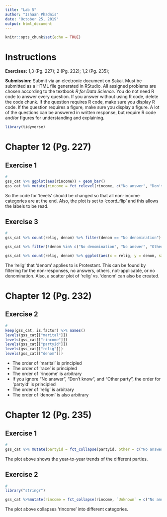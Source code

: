 ---
title: "Lab 5"
author: "Ishaan Phadnis"
date: "October 25, 2019"
output: html_document
---

```{r setup, include=FALSE}
knitr::opts_chunk$set(echo = TRUE)
```

# Instructions

**Exercises:**  1,3 (Pg. 227); 2 (Pg. 232); 1,2 (Pg. 235); 

**Submission:** Submit via an electronic document on Sakai. Must be submitted as a HTML file generated in RStudio. All assigned problems are chosen according to the textbook *R for Data Science*. You do not need R code to answer every question. If you answer without using R code, delete the code chunk. If the question requires R code, make sure you display R code. If the question requires a figure, make sure you display a figure. A lot of the questions can be answered in written response, but require R code and/or figures for understanding and explaining.

```{r, include=FALSE}
library(tidyverse)
```

# Chapter 12 (Pg. 227)

##  Exercise 1
```{r}
#
gss_cat %>% ggplot(aes(rincome)) + geom_bar()
gss_cat %>% mutate(rincome = fct_relevel(rincome, c("No answer", "Don't know", "Refused", "Not applicable"))) %>% ggplot(aes(rincome)) + geom_bar() + coord_flip()
```

So the code for 'levels' should be changed so that all non-income categories are at the end. Also, the plot is set to 'coord_flip' and this allows the labels to be read.

##  Exercise 3
```{r}
#
gss_cat %>% count(relig, denom) %>% filter(denom == "No denomination")

gss_cat %>% filter(!denom %in% c("No denomination", "No answer", "Other", "Don't know", "Not applicable")) %>% count(relig)

gss_cat %>% count(relig, denom) %>% ggplot(aes(x = relig, y = denom, size = n)) + geom_point() 
```

The 'relig' that 'denom' applies to is Protestant. This can be found by filtering for the non-responses, no answers, others, not-applicable, or no denomination. Also, a scatter plot of 'relig' vs. 'denom' can also be created.

# Chapter 12 (Pg. 232)

##  Exercise 2
```{r}
#
keep(gss_cat, is.factor) %>% names()
levels(gss_cat[["marital"]])
levels(gss_cat[["rincome"]])
levels(gss_cat[["partyid"]])
levels(gss_cat[["relig"]])
levels(gss_cat[["denom"]])
```

- The order of 'marital' is principled
- The order of 'race' is principled 
- The order of 'rincome' is arbitrary
- If you ignore “No answer”, “Don’t know”, and “Other party”, the order for 'partyid' is principled
- The order of 'relig' is arbitrary
- The order of 'denom' is also arbitrary 

# Chapter 12 (Pg. 235)

##  Exercise 1
```{r}
#
gss_cat %>% mutate(partyid = fct_collapse(partyid, other = c("No answer", "Don't know", "Other party"), rep = c("Strong republican", "Not str republican"), ind = c("Ind,near rep", "Independent", "Ind,near dem"), dem = c("Not str democrat", "Strong democrat"))) %>% count(year, partyid) %>% group_by(year) %>% mutate(p = n / sum(n)) %>% ggplot(aes(x = year, y = p, colour = fct_reorder2(partyid, year, p))) + geom_point() + geom_line() + labs(colour = "Party ID.")
```

The plot above shows the year-to-year trends of the different parties. 

##  Exercise 2
```{r}
#
library("stringr")

gss_cat %>%mutate(rincome = fct_collapse(rincome, `Unknown` = c("No answer", "Don't know", "Refused", "Not applicable"), `Lt $5000` = c("Lt $1000", str_c("$", c("1000", "3000", "4000"), " to ", c("2999", "3999", "4999"))),`$5000 to 10000` = str_c("$", c("5000", "6000", "7000", "8000"), " to ", c("5999", "6999", "7999", "9999")))) %>% ggplot(aes(x = rincome)) + geom_bar() + coord_flip()
```

The plot above collapses 'rincome' into different categories.